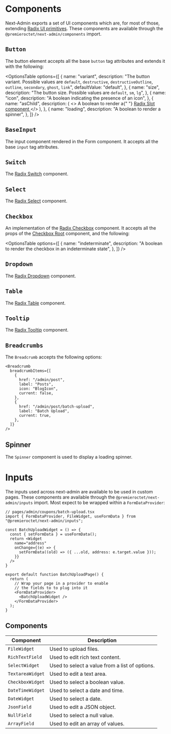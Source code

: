 
# Components

Next-Admin exports a set of UI components which are, for most of those, extending [Radix UI primitives](https://www.radix-ui.com/primitives). These components are available through the `@premieroctet/next-admin/components` import.

## `Button`

The button element accepts all the base `button` tag attributes and extends it with the following:

<OptionsTable
  options={[
    {
      name: "variant",
      description:
        "The button variant. Possible values are `default`, `destructive`, `destructiveOutline`, `outline`, `secondary`, `ghost`, `link`",
      defaultValue: "default",
    },
    {
      name: "size",
      description: "The button size. Possible values are `default`, `sm`, `lg`",
    },
    {
      name: "icon",
      description: "A boolean indicating the presence of an icon",
    },
    {
      name: "asChild",
      description: (
        <>
          A boolean to render a{" "}
          <a href="https://www.radix-ui.com/primitives/docs/utilities/slot">
            Radix Slot component
          </a>
        </>
      ),
    },
    {
      name: "loading",
      description: "A boolean to render a spinner",
    },
  ]}
/>

## `BaseInput`

The input component rendered in the Form component. It accepts all the base `input` tag attributes.

## `Switch`

The [Radix Switch](https://www.radix-ui.com/primitives/docs/components/switch) component.

## `Select`

The [Radix Select](https://www.radix-ui.com/primitives/docs/components/select) component.

## `Checkbox`

An implementation of the [Radix Checkbox](https://www.radix-ui.com/primitives/docs/components/checkbox) component. It accepts all the props of the [Checkbox Root](https://www.radix-ui.com/primitives/docs/components/switch#root) component, and the following:

<OptionsTable
  options={[
    {
      name: "indeterminate",
      description: "A boolean to render the checkbox in an indeterminate state",
    },
  ]}
/>

## `Dropdown`

The [Radix Dropdown](https://www.radix-ui.com/primitives/docs/components/dropdown) component.

## `Table`

The [Radix Table](https://www.radix-ui.com/primitives/docs/components/table) component.

## `Tooltip`

The [Radix Tooltip](https://www.radix-ui.com/primitives/docs/components/tooltip) component.

## `Breadcrumbs`

The `Breadcrumb` accepts the following options:

```tsx
<Breadcrumb
  breadcrumbItems={[
    {
      href: "/admin/post",
      label: "Posts",
      icon: "BlogIcon",
      current: false,
    },
    {
      href: "/admin/post/batch-upload",
      label: "Batch Upload",
      current: true,
    },
  ]}
/>
```

## Spinner

The `Spinner` component is used to display a loading spinner.

# Inputs

The inputs used across next-admin are available to be used in custom pages. These components are available through the `@premieroctet/next-admin/inputs` import.
Most expect to be wrapped within a `FormDataProvider`:

```tsx
// pages/admin/coupons/batch-upload.tsx
import { FormDataProvider, FileWidget, useFormData } from "@premieroctet/next-admin/inputs";

const BatchUploadWidget = () => {
  const { setFormData } = useFormData();
  return <Widget
    name="address"
    onChange={(e) => {
      setFormData((old) => ({ ...old, address: e.target.value }));
    }}
  />
}

export default function BatchUploadPage() {
  return (
    // Wrap your page in a provider to enable
    // the fields to to plug into it
    <FormDataProvider>
      <BatchUploadWidget />
    </FormDataProvider>
  );
}
```

## Components


| Component | Description |
| --- | --- |
| `FileWidget` | Used to upload files. |
| `RichTextField` | Used to edit rich text content. |
| `SelectWidget` | Used to select a value from a list of options. |
| `TextareaWidget` | Used to edit a text area. |
| `CheckboxWidget` | Used to select a boolean value. |
| `DateTimeWidget` | Used to select a date and time. |
| `DateWidget` | Used to select a date. |
| `JsonField` | Used to edit a JSON object. |
| `NullField` | Used to select a null value. |
| `ArrayField` | Used to edit an array of values. |
